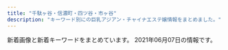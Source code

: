 ```yaml
---
title: "千駄ヶ谷・信濃町・四ツ谷・市ヶ谷"
description: "キーワード別にの巨乳アジアン・チャイナエステ嬢情報をまとめました。"
---
```


新着画像と新着キーワードをまとめています。
2021年06月07日の情報です。

<DmmAffiliateIns />
<KeywordTable
  shops={
    [
    {
        "img_links": [
            "http://aqua.jpn.cm/photos/sites/16/2020/09/2020091507031094.jpg",
            "http://aqua.jpn.cm/images/1.jpg",
            "http://aqua.jpn.cm/images/3.jpg",
            "http://aqua.jpn.cm/photos/sites/16/2020/03/2020030507254950.jpg",
            "http://aqua.jpn.cm/photos/sites/16/2019/03/2019031107062221.jpg",
            "http://aqua.jpn.cm/photos/sites/16/2018/01/2018013112184869.jpg",
            "http://aqua.jpn.cm/images/line.jpg",
            "http://aqua.jpn.cm/images/room2.jpg",
            "http://aqua.jpn.cm/images/room3.jpg",
            "http://aqua.jpn.cm/photos/sites/16/2018/01/2018011007031899.jpg",
            "http://aqua.jpn.cm/images/top.png",
            "http://aqua.jpn.cm/photos/sites/16/2021/03/2021030106235633.jpg",
            "http://aqua.jpn.cm/photos/sites/16/2020/10/2020100508293240.jpg",
            "http://aqua.jpn.cm/photos/sites/16/2020/12/2020120208263886.jpg",
            "http://aqua.jpn.cm/photos/sites/16/2021/03/2021031006535594.jpg",
            "http://aqua.jpn.cm/images/2.jpg",
            "http://aqua.jpn.cm/images/s_news.jpg",
            "http://aqua.jpn.cm/photos/sites/16/2018/01/2018011007032034.jpg",
            "http://aqua.jpn.cm/photos/sites/16/2021/03/2021032308500758.jpg",
            "http://aqua.jpn.cm/images/mobile.jpg",
            "http://aqua.jpn.cm/images/room1.jpg",
            "http://aqua.jpn.cm/images/s_staff.png",
            "http://aqua.jpn.cm/photos/sites/16/2020/10/2020100906522289.jpg",
            "http://aqua.jpn.cm/photos/sites/16/2018/05/2018052105590585.jpg",
            "http://aqua.jpn.cm/photos/sites/16/2021/03/2021032308500056.jpg",
            "http://aqua.jpn.cm/photos/sites/16/2018/01/2018011007031662.jpg",
            "http://aqua.jpn.cm/photos/sites/16/2019/02/2019020108033676.jpg",
            "http://aqua.jpn.cm/images/room5.jpg",
            "http://aqua.jpn.cm/photos/sites/16/2020/04/2020040301184076.jpg",
            "http://aqua.jpn.cm/images/s_pick.png",
            "http://aqua.jpn.cm/photos/sites/16/2021/01/2021011401054262.jpg",
            "http://aqua.jpn.cm/images/room4.jpg"
        ],
        "name": "\u5149\u540d",
        "station": "\u56db\u8c37\u4e09\u4e01\u76ee\u99c52\u756a\u51fa\u53e3",
        "keywords": {
            "86": 112,
            "85": 96,
            "87": 16,
            "D": 224,
            "84": 16,
            "82": 16,
            "83": 16,
            "C": 48
        },
        "url": "http://aqua.jpn.cm/"
    },
    {
        "name": "\u767e\u5408",
        "img_links": [
            "http://lakulaku.info/images/titestaff.png",
            "http://lakulaku.info/images/staff/5-4.jpg",
            "http://lakulaku.info/images/newtit.png",
            "http://lakulaku.info/images/staff/5-3.jpg",
            "http://lakulaku.info/images/staff/momo.jpg",
            "http://lakulaku.info/img/5-3.jpg",
            "http://lakulaku.info/images/staff/yumi.jpg",
            "http://lakulaku.info/images/staff/5-2.jpg",
            "http://lakulaku.info/images/staff/mari.jpg",
            "http://lakulaku.info/images/mobile.png",
            "http://lakulaku.info/images/staff/5-5.jpg",
            "http://lakulaku.info/img/rina.jpg",
            "http://lakulaku.info/img/5-1.jpg",
            "http://lakulaku.info/images/staff/ai.jpg",
            "http://lakulaku.info/images/staff/nena.jpg",
            "http://lakulaku.info/images/top.jpg",
            "http://lakulaku.info/images/staff/sizuka.jpg",
            "http://lakulaku.info/images/staff/s06.jpg",
            "http://lakulaku.info/swf/baner.jpg",
            "http://lakulaku.info/img/s06.jpg",
            "http://lakulaku.info/img/5-5.jpg",
            "http://lakulaku.info/img/5-2.jpg",
            "http://lakulaku.info/images/staff/5-1.jpg",
            "http://lakulaku.info/images/staff/rina.jpg",
            "http://lakulaku.info/images/staff/ai-a.jpg",
            "http://lakulaku.info/img/5-4.jpg"
        ],
        "keywords": {},
        "url": "http://lakulaku.info/",
        "station": "\u56db\u8c37\u4e09\u4e01\u76ee\u99c52\u756a"
    },
    {
        "station": "\u9eb9\u753a\u99c51\u756a\u51fa\u53e3",
        "url": "http://xn--vckg5a9gug.in.net/",
        "name": "Moon",
        "img_links": [
            "http://xn--vckg5a9gug.in.net/link/menlog.jpg",
            "http://xn--vckg5a9gug.in.net/images/no.png",
            "http://xn--vckg5a9gug.in.net/images/tit4.jpg",
            "http://xn--vckg5a9gug.in.net/images/tit2.jpg",
            "http://xn--vckg5a9gug.in.net/images/tit3.jpg",
            "http://xn--vckg5a9gug.in.net/images/cg01.jpg",
            "http://xn--vckg5a9gug.in.net/images/tit5.jpg",
            "http://xn--vckg5a9gug.in.net/images/top.jpg",
            "http://xn--vckg5a9gug.in.net/images/fla.jpg",
            "http://xn--vckg5a9gug.in.net/images/fbf.jpg",
            "http://xn--vckg5a9gug.in.net/images/tit1.jpg",
            "http://xn--vckg5a9gug.in.net/images/cg04.jpg",
            "http://xn--vckg5a9gug.in.net/images/cg03.jpg",
            "http://xn--vckg5a9gug.in.net/images/cg02.jpg",
            "http://xn--vckg5a9gug.in.net/images/sys.jpg",
            "http://xn--vckg5a9gug.in.net/images/fbt.jpg"
        ],
        "keywords": {
            "86": 3,
            "D": 4,
            "85": 1
        }
    },
    {
        "keywords": {},
        "img_links": [
            "http://e-rosa.net/images/002.jpg",
            "http://e-rosa.net/images/news_top.jpg",
            "http://e-rosa.net/images/noimage.jpg",
            "http://e-rosa.net/images/mio.jpg",
            "http://e-rosa.net/images/te2.jpg",
            "http://e-rosa.net/images/sejutu2.jpg",
            "http://e-rosa.net/images/nei_03.png",
            "http://e-rosa.net/images/sejutu1.jpg",
            "http://e-rosa.net/images/access3.jpg",
            "http://e-rosa.net/images/girl_03.png",
            "http://e-rosa.net/images/right_top.png",
            "http://e-rosa.net/images/006.jpg",
            "http://e-rosa.net/images/yuyu.jpg",
            "http://e-rosa.net/images/k1.jpg",
            "http://e-rosa.net/images/meyi1.jpg",
            "http://e-rosa.net/images/mimi.jpg",
            "http://e-rosa.net/images/grande.jpg",
            "http://e-rosa.net/images/rina0.jpg",
            "http://e-rosa.net/images/rina2.jpg",
            "http://e-rosa.net/images/nei_01.png",
            "http://e-rosa.net/images/sejutu6.jpg",
            "http://e-rosa.net/images/005.jpg",
            "http://e-rosa.net/images/g1.jpg",
            "http://e-rosa.net/images/aya2.jpg",
            "http://e-rosa.net/images/004.jpg",
            "http://e-rosa.net/images/right_bottom.png",
            "http://e-rosa.net/images/yuyi.jpg",
            "http://e-rosa.net/images/risa.jpg",
            "http://e-rosa.net/images/001.jpg",
            "http://e-rosa.net/images/pagetop.png",
            "http://e-rosa.net/images/rimi.jpg",
            "http://e-rosa.net/images/tite-staff.png",
            "http://e-rosa.net/images/ayaka.jpg",
            "http://e-rosa.net/images/009.jpg",
            "http://e-rosa.net/images/te3.jpg",
            "http://e-rosa.net/images/ha.jpg",
            "http://e-rosa.net/images/girl_top.png",
            "http://e-rosa.net/images/aya1.jpg",
            "http://e-rosa.net/images/yuna.jpg",
            "http://e-rosa.net/images/sejutu5.jpg",
            "http://e-rosa.net/images/rina1.jpg",
            "http://e-rosa.net/images/misa1.jpg",
            "http://e-rosa.net/images/003.jpg",
            "http://e-rosa.net/images/news_bottom.jpg",
            "http://e-rosa.net/images/te1.jpg",
            "http://e-rosa.net/images/yuri.jpg",
            "http://e-rosa.net/images/girl_01.png",
            "http://e-rosa.net/images/g13.jpg",
            "http://e-rosa.net/images/ddd.jpg",
            "http://e-rosa.net/images/tite-link.png",
            "http://e-rosa.net/images/gg1.png",
            "http://e-rosa.net/images/haruka.jpg",
            "http://e-rosa.net/images/girlx_top.png",
            "http://e-rosa.net/images/tite-magazine.png",
            "http://e-rosa.net/images/meyi2.jpg"
        ],
        "station": "\u56db\u8c37\u4e09\u4e01\u76ee\u99c52\u756a",
        "name": "ROSA",
        "url": "http://e-rosa.net/"
    },
    {
        "station": "\u56db\u30c4\u8c37\u99c52\u756a\u53e3",
        "name": "\u30c6\u30a3\u30e9\u30df\u30b9",
        "keywords": {
            "E": 3,
            "D": 15,
            "C": 30,
            "\u30bb\u30af\u30b7\u30fc": 2
        },
        "img_links": [
            "https://juno-esthe.tokyo/wp-content/uploads/2021/04/8971tiramisu.jpg",
            "https://juno-esthe.tokyo/wp-content/uploads/2021/02/3121tiramisu.jpg",
            "https://juno-esthe.tokyo/wp-content/uploads/2021/06/8765126789tiramisu.jpg",
            "https://juno-esthe.tokyo/wp-content/uploads/2021/03/1tiramisu.jpg",
            "https://juno-esthe.tokyo/wp-content/uploads/2021/04/89762517tiramisu.jpg",
            "https://juno-esthe.tokyo/wp-content/themes/este/img/2.jpg",
            "https://juno-esthe.tokyo/wp-content/uploads/2021/03/4567tiramisu.jpg",
            "https://juno-esthe.tokyo/wp-content/uploads/2021/02/876251tiramisu.jpg",
            "https://juno-esthe.tokyo/wp-content/uploads/2021/03/31tiramisu.jpg",
            "https://juno-esthe.tokyo/wp-content/themes/este/img/tel_header.png",
            "https://juno-esthe.tokyo/wp-content/themes/este/img/3.jpg",
            "https://juno-esthe.tokyo/wp-content/uploads/2021/02/90876satiramisu.jpg",
            "https://juno-esthe.tokyo/wp-content/themes/este/img/top-img04.png",
            "https://juno-esthe.tokyo/wp-content/uploads/2021/02/1tiramisu-1.jpg",
            "https://juno-esthe.tokyo/wp-content/uploads/2021/04/87612tiramisu.jpg",
            "https://juno-esthe.tokyo/wp-content/uploads/2021/02/78621tiramisu.jpg",
            "https://juno-esthe.tokyo/wp-content/themes/este/img/call.png",
            "https://juno-esthe.tokyo/wp-content/themes/este/img/top-img05.png",
            "https://juno-esthe.tokyo/wp-content/themes/este/img/top-img02.png",
            "https://juno-esthe.tokyo/wp-content/uploads/2021/02/12345678tiramisu.jpg",
            "https://juno-esthe.tokyo/wp-content/themes/este/img/top-img03.png",
            "https://juno-esthe.tokyo/wp-content/themes/este/img/4.jpg",
            "https://juno-esthe.tokyo/wp-content/themes/este/img/top-img01.png",
            "https://juno-esthe.tokyo/wp-content/uploads/2021/02/8estrdyfugi.jpg",
            "https://juno-esthe.tokyo/wp-content/themes/este/img/1.jpg",
            "https://juno-esthe.tokyo/wp-content/uploads/2021/02/3456utiramisu.jpg",
            "https://juno-esthe.tokyo/wp-content/uploads/2021/02/567tiramisu.jpg",
            "https://juno-esthe.tokyo/wp-content/themes/este/img/tel_footer.png"
        ],
        "url": "https://juno-esthe.tokyo/"
    },
    {
        "img_links": [
            "http://1819-kizuna.work/img/s32.jpg",
            "http://1819-kizuna.work/img/botton.jpg",
            "http://1819-kizuna.work/img/st032.jpg",
            "http://1819-kizuna.work/i/img/s1.jpg",
            "http://1819-kizuna.work/i/img/s3.jpg",
            "http://1819-kizuna.work/i/img/skr.png",
            "http://1819-kizuna.work/i/img/s2.jpg",
            "http://1819-kizuna.work/img/1F351.png",
            "http://1819-kizuna.work/img/st30.jpg",
            "http://1819-kizuna.work/i/img/jk.jpg",
            "http://1819-kizuna.work/img/s30.jpg",
            "http://1819-kizuna.work/i/img/st024.jpg",
            "http://1819-kizuna.work/i/img/st032.jpg",
            "http://1819-kizuna.work/i/img/st033.jpg",
            "http://1819-kizuna.work/img/st32.jpg",
            "http://1819-kizuna.work/i/img/st030.jpg",
            "http://1819-kizuna.work/i/img/st33.jpg",
            "http://1819-kizuna.work/i/img/st25.jpg",
            "http://1819-kizuna.work/img/bottom.jpg",
            "http://1819-kizuna.work/i/img/s6.jpg",
            "http://1819-kizuna.work/i/img/r4.jpg",
            "http://1819-kizuna.work/i/img/st32.jpg",
            "http://1819-kizuna.work/img/1F33C.png",
            "http://1819-kizuna.work/img/st033.jpg",
            "http://1819-kizuna.work/img/st030.jpg",
            "http://1819-kizuna.work/i/img/r2.jpg",
            "http://1819-kizuna.work/img/1F339.png",
            "http://1819-kizuna.work/i/img/s4.jpg",
            "http://1819-kizuna.work/img/st24.jpg",
            "http://1819-kizuna.work/img/st33.jpg",
            "http://1819-kizuna.work/img/1F353.png",
            "http://1819-kizuna.work/img/jk.jpg",
            "http://1819-kizuna.work/img/st024.jpg",
            "http://1819-kizuna.work/i/img/st24.jpg",
            "http://1819-kizuna.work/img/s33.jpg",
            "http://1819-kizuna.work/i/img/st30.jpg",
            "http://1819-kizuna.work/i/img/s5.jpg",
            "http://1819-kizuna.work/img/s24.jpg",
            "http://1819-kizuna.work/i/img/r3.jpg",
            "http://1819-kizuna.work/img/st25.jpg",
            "http://1819-kizuna.work/img/1F431.png",
            "http://1819-kizuna.work/img/mo.png",
            "http://1819-kizuna.work/img/skr.png",
            "http://1819-kizuna.work/i/img/r1.jpg",
            "http://1819-kizuna.work/img/1F60A.png",
            "http://1819-kizuna.work/img/fla.jpg",
            "http://1819-kizuna.work/img/s25.jpg"
        ],
        "url": "http://1819-kizuna.work/",
        "keywords": {
            "86": 2,
            "D": 5,
            "C": 12,
            "84": 2,
            "85": 4
        },
        "name": "1819\uff5e\u7d46",
        "station": "\u56db\u8c37\u4e09\u4e01\u76ee\u99c53\u756a\u51fa\u53e3"
    },
    {
        "station": "\u56db\u8c37\u4e09\u4e01\u76ee\u99c52\u756a\u53e3",
        "img_links": [
            "http://visirala.xyz/uploads/210603/1-21060314364G31.jpg",
            "http://visirala.xyz/uploads/210603/1-210603143I21a.jpg",
            "http://visirala.xyz/uploads/210603/1-210603143P23G.jpg",
            "http://visirala.xyz/static/picture/ttl_girls.png",
            "http://visirala.xyz/static/picture/ttl_staff.png",
            "http://visirala.xyz/static/picture/ttl_pickup.png",
            "http://visirala.xyz/static/picture/head.png",
            "http://visirala.xyz/static/picture/ttl_mobile.png",
            "http://visirala.xyz/static/picture/campaign_ani.png",
            "http://visirala.xyz/static/picture/ttl_wnew.png"
        ],
        "keywords": {
            "C": 14
        },
        "name": "\u5922\u306e\u90e8\u5c4b",
        "url": "http://visirala.xyz/"
    },
    {
        "station": "\u56db\u8c37\u4e09\u4e01\u76ee\u99c52\u756a\u53e3",
        "name": "\u30aa\u30fc\u30ed\u30e9",
        "url": "http://l-rlx.com/",
        "img_links": [
            "http://l-rlx.com/images/index_16.jpg",
            "http://l-rlx.com/girl/03.jpg",
            "http://l-rlx.com/s/uploads/05.jpg",
            "http://l-rlx.com/images/index_05.jpg",
            "http://l-rlx.com/images/index_14.jpg",
            "http://l-rlx.com/s/uploads/010.jpg",
            "http://l-rlx.com/images/info_09.jpg",
            "http://l-rlx.com/s/image/nav_manga.png",
            "http://l-rlx.com/girl/04.jpg",
            "http://l-rlx.com/s/uploads/06.jpg",
            "http://l-rlx.com/girl/01.jpg",
            "http://l-rlx.com/s/images/slider/prev.png",
            "http://l-rlx.com/s/image/nav_hotel.png",
            "http://l-rlx.com/s/images/iphone.png",
            "http://l-rlx.com/s/images/service_01.png",
            "http://l-rlx.com/s/images/service_07.png",
            "http://l-rlx.com/s/images/pc.png",
            "http://l-rlx.com/images/index_20.jpg",
            "http://l-rlx.com/s/images/slider/1.jpg",
            "http://l-rlx.com/girl/05.jpg",
            "http://l-rlx.com/s/images/slider/next.png",
            "http://l-rlx.com/s/image/nav_top.png",
            "http://l-rlx.com/s/images/tel.png",
            "http://l-rlx.com/girl/07.jpg",
            "http://l-rlx.com/s/uploads/01.jpg",
            "http://l-rlx.com/images/staff_09.jpg",
            "http://l-rlx.com/images/index_03.jpg",
            "http://l-rlx.com/girl/00.jpg",
            "http://l-rlx.com/s/uploads/07.jpg",
            "http://l-rlx.com/images/01.jpg",
            "http://l-rlx.com/images/info.jpg",
            "http://l-rlx.com/s/uploads/08.jpg",
            "http://l-rlx.com/images/index_12.jpg",
            "http://l-rlx.com/s/images/t1.jpg",
            "http://l-rlx.com/images/index_01.jpg",
            "http://l-rlx.com/images/03.jpg",
            "http://l-rlx.com/images/index_07.jpg",
            "http://l-rlx.com/s/uploads/04.jpg",
            "http://l-rlx.com/s/images/slider/2.jpg",
            "http://l-rlx.com/images/index_17.jpg",
            "http://l-rlx.com/images/sub_09.jpg",
            "http://l-rlx.com/s/images/top_2.jpg",
            "http://l-rlx.com/s/images/t4.jpg",
            "http://l-rlx.com/s/uploads/03.jpg",
            "http://l-rlx.com/images/rec_09.jpg",
            "http://l-rlx.com/s/image/nav_cast.png",
            "http://l-rlx.com/s/uploads/02.jpg",
            "http://l-rlx.com/s/images/service_03.png",
            "http://l-rlx.com/s/images/t3.jpg",
            "http://l-rlx.com/images/rec.jpg",
            "http://l-rlx.com/s/uploads/09.jpg",
            "http://l-rlx.com/images/index_06.jpg",
            "http://l-rlx.com/s/images/okubokomachi.jpg",
            "http://l-rlx.com/images/index_21.jpg",
            "http://l-rlx.com/s/images/t2.jpg",
            "http://l-rlx.com/girl/02.jpg",
            "http://l-rlx.com/images/02.jpg",
            "http://l-rlx.com/s/image/nav_sys.png",
            "http://l-rlx.com/s/images/slider/3.jpg",
            "http://l-rlx.com/girl/08.jpg",
            "http://l-rlx.com/images/index_02.jpg",
            "http://l-rlx.com/images/index_04.jpg",
            "http://l-rlx.com/s/image/nav_topics.png",
            "http://l-rlx.com/girl/09.jpg"
        ],
        "keywords": {
            "87": 4,
            "85": 4,
            "C": 17,
            "86": 4,
            "88": 2,
            "D": 6,
            "95": 2,
            "84": 2
        }
    },
    {
        "keywords": {
            "C": 14
        },
        "name": "\u30b9\u30de\u30a4\u30eb",
        "img_links": [
            "http://e-yotsuya.net/images/g4.jpg",
            "http://e-yotsuya.net/images/g3.jpg",
            "http://e-yotsuya.net/images/tite-staff.jpg",
            "http://e-yotsuya.net/images/top.jpg",
            "http://e-yotsuya.net/images/tite-staff1.jpg",
            "http://e-yotsuya.net/images/g7.jpg",
            "http://e-yotsuya.net/images/g6.jpg",
            "http://e-yotsuya.net/images/baner2.jpg",
            "http://e-yotsuya.net/images/g1.jpg",
            "http://e-yotsuya.net/images/g2.jpg",
            "http://e-yotsuya.net/images/room.jpg",
            "http://e-yotsuya.net/images/baner.jpg",
            "http://e-yotsuya.net/images/top2.png",
            "http://e-yotsuya.net/images/g9.jpg",
            "http://e-yotsuya.net/images/news-tit.png",
            "http://e-yotsuya.net/images/news-tit1.jpg",
            "http://e-yotsuya.net/images/mobile.png",
            "http://e-yotsuya.net/images/g8.jpg",
            "http://e-yotsuya.net/images/g5.jpg"
        ],
        "url": "http://e-yotsuya.net/",
        "station": "JR\u56db\u30c4\u8c37\u99c5\u8d64\u5742\u53e3"
    },
    {
        "keywords": {},
        "name": "\u7652\u3057\u306e\u5c4b",
        "url": "http://bimajo.ies.fun/",
        "img_links": [],
        "station": "\u56db\u8c37\u4e09\u4e01\u76ee\u99c52\u756a\u51fa\u53e3"
    }
]
}
/>
<DmmAffiliateScript />
